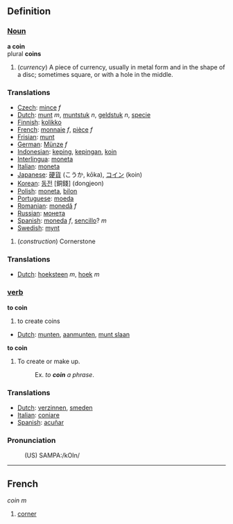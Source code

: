 ==Definition==

=== [[Noun]] ===
'''a coin'''
<br>plural '''coins'''
# (<i>currency</i>) A piece of currency, usually in metal form and in the shape of a disc; sometimes square, or with a hole in the middle.
===Translations===
*[[Czech]]: [[mince]] ''f''
*[[Dutch]]: [[munt]] ''m'', [[muntstuk]] ''n'', [[geldstuk]] ''n'', [[specie]]
*[[Finnish]]: [[kolikko]]
*[[French]]: [[monnaie]] ''f'', [[pièce]] ''f''
*[[Frisian]]: [[munt]]
*[[German]]: [[Münze]] ''f''
*[[Indonesian]]: [[keping]], [[keping|kepingan]], [[koin]]
*[[Interlingua]]: [[moneta]]
*[[Italian]]: [[moneta]]
*[[Japanese]]: [[硬貨]] (こうか, kōka), [[コイン]] (koin)
*[[Korean]]: [[동전]] [銅錢] (dongjeon)
*[[Polish]]: [[moneta]], [[bilon]]
*[[Portuguese]]: [[moeda]]
*[[Romanian]]: [[monedă]] ''f''
*[[Russian]]: [[монета]]
*[[Spanish]]: [[moneda]] ''f'', [[sencillo]]? ''m''
*[[Swedish]]: [[mynt]]

# (''construction'') Cornerstone
===Translations===
*[[Dutch]]: [[hoeksteen]] ''m'', [[hoek]] ''m''

=== [[verb]] ===
'''to coin'''

# to create coins

*[[Dutch]]: [[munten]], [[aanmunten]], [[munt slaan]]

'''to coin'''
# To create or make up.
#:Ex. ''to '''coin''' a phrase''.

===Translations===
*[[Dutch]]: [[verzinnen]], [[smeden]]
*[[Italian]]: [[coniare]]
*[[Spanish]]: [[acuñar]]

===Pronunciation===
:(US) SAMPA:/kOIn/

----

==French==
''coin'' ''m''

# [[corner]]